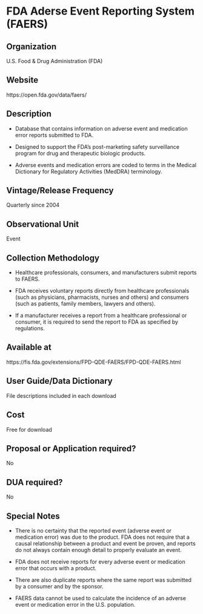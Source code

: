 \mainmatter

<!-- Generated by generateRmd.R; do not edit by hand  -->

# FDA Aderse Event Reporting System (FAERS)

## Organization
U.S. Food & Drug Administration (FDA)

## Website
https://open.fda.gov/data/faers/

## Description
* Database that contains information on adverse event and medication error reports submitted to FDA.
* Designed to support the FDA's post-marketing safety surveillance program for drug and therapeutic biologic products.
* Adverse events and medication errors are coded to terms in the Medical Dictionary for Regulatory Activities (MedDRA) terminology.

## Vintage/Release Frequency
Quarterly since 2004

## Observational Unit
Event

## Collection Methodology
* Healthcare professionals, consumers, and manufacturers submit reports to FAERS. 
* FDA receives voluntary reports directly from healthcare professionals (such as physicians, pharmacists, nurses and others) and consumers (such as patients, family members, lawyers and others). 
* If a manufacturer receives a report from a healthcare professional or consumer, it is required to send the report to FDA as specified by regulations.

## Available at
https://fis.fda.gov/extensions/FPD-QDE-FAERS/FPD-QDE-FAERS.html

## User Guide/Data Dictionary
File descriptions included in each download

## Cost
Free for download

## Proposal or Application required?
No

## DUA required?
No

## Special Notes
* There is no certainty that the reported event (adverse event or medication error) was due to the product. FDA does not require that a causal relationship between a product and event be proven, and reports do not always contain enough detail to properly evaluate an event. 
* FDA does not receive reports for every adverse event or medication error that occurs with a product. 
* There are also duplicate reports where the same report was submitted by a consumer and by the sponsor. 
* FAERS data cannot be used to calculate the incidence of an adverse event or medication error in the U.S. population.

